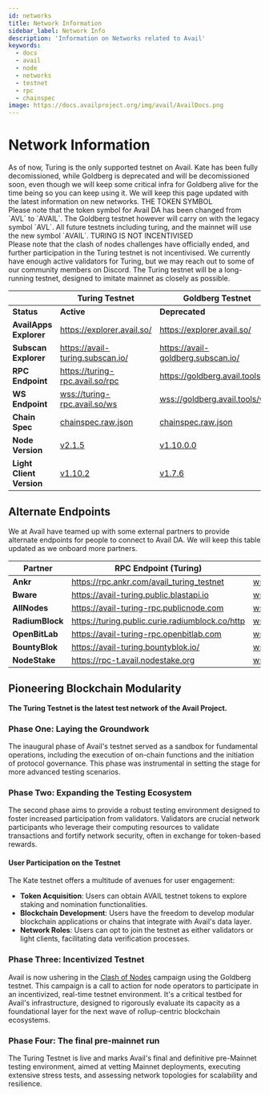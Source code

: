 ```yaml
---
id: networks
title: Network Information
sidebar_label: Network Info
description: 'Information on Networks related to Avail'
keywords:
  - docs
  - avail
  - node
  - networks
  - testnet
  - rpc
  - chainspec
image: https://docs.availproject.org/img/avail/AvailDocs.png
---
```



# Network Information

<Callout type="info">
As of now, Turing is the only supported testnet on Avail. Kate has been fully decomissioned, while Goldberg is deprecated and will be decomissioned soon, even though we will keep
some critical infra for Goldberg alive for the time being so you can keep using it.
We will keep this page updated with the latest information on new networks.
</Callout>

<Callout emoji="⚠️" type="warning">
THE TOKEN SYMBOL<br/>
Please note that the token symbol for Avail DA has been changed from `AVL` to `AVAIL`.
The Goldberg testnet however will carry on with the legacy symbol `AVL`.
All future testnets including turing, and the mainnet will use the new symbol `AVAIL`.
</Callout>

<Callout emoji="⚠️" type="warning">
TURING IS NOT INCENTIVISED<br/>
Please note that the clash of nodes challenges have officially ended, and
further participation in the Turing testnet is not incentivised.
We currently have enough active validators for Turing, but we may reach out
to some of our community members on Discord.
The Turing testnet will be a long-running testnet, designed to imitate
mainnet as closely as possible.
</Callout>

|                          | **Turing Testnet**                                                                       | **Goldberg Testnet**                                                                 |
| ------------------------ | -----------------------------------------------------------------------------------------| ------------------------------------------------------------------------------------ | 
| **Status**               | **Active**                                                                               | **Deprecated**                                                                       | 
| **AvailApps Explorer**   | [<ins>https://explorer.avail.so/</ins>](https://explorer.avail.so/)                      | [<ins>https://explorer.avail.so/</ins>](https://explorer.avail.so/)                  |
| **Subscan Explorer**     | [<ins>https://avail-turing.subscan.io/</ins>](https://avail-turing.subscan.io/)          | [<ins>https://avail-goldberg.subscan.io/</ins>](https://avail-goldberg.subscan.io/)  |
| **RPC Endpoint**         | [<ins>https://turing-rpc.avail.so/rpc</ins>](https://turing-rpc.avail.so/rpc)            | [<ins>https://goldberg.avail.tools/api</ins>](https://goldberg.avail.tools/api)      |
| **WS Endpoint**          | [<ins>wss://turing-rpc.avail.so/ws</ins>](wss://turing-rpc.avail.so/ws)                  | [<ins>wss://goldberg.avail.tools/ws</ins>](wss://goldberg.avail.tools/ws)            |
| **Chain Spec**           | [<ins>chainspec.raw.json</ins>](https://github.com/availproject/avail/blob/main/misc/genesis/testnet.turing.chain.spec.raw.json) | [<ins>chainspec.raw.json</ins>](https://github.com/availproject/avail/blob/main/misc/genesis/testnet.goldberg.chain.raw.json)         |
| **Node Version**         | [<ins>v2.1.5</ins>](https://github.com/availproject/avail/releases/tag/v2.2.3.0-rc1)     | [<ins>v1.10.0.0</ins>](https://github.com/availproject/avail/releases/tag/v1.10.0.0) |
| **Light Client Version** | [<ins>v1.10.2</ins>](https://github.com/availproject/avail-light/releases/tag/v1.10.2)     | [<ins>v1.7.6</ins>](https://github.com/availproject/avail-light/releases/tag/v1.7.6) |

## Alternate Endpoints

We at Avail have teamed up with some external partners to provide alternate endpoints for
people to connect to Avail DA. We will keep this table updated as we onboard more partners.

| **Partner**              | **RPC Endpoint (Turing)**                                                                         | **WSS Endpoint (Turing)**                                                                 |
| ------------------------ | --------------------------------------------------------------------------------------------------| ------------------------------------------------------------------------------------------|
| **Ankr**                 | [<ins>https://rpc.ankr.com/avail_turing_testnet</ins>](https://rpc.ankr.com/avail_turing_testnet) | [<ins>wss://turing-testnet.avail-rpc.com</ins>](wss://turing-testnet.avail-rpc.com)       |
| **Bware**                | [<ins>https://avail-turing.public.blastapi.io</ins>](https://avail-turing.public.blastapi.io)     | [<ins>wss://avail-turing.public.blastapi.io</ins>](wss://avail-turing.public.blastapi.io) |
| **AllNodes**             | [<ins>https://avail-turing-rpc.publicnode.com</ins>](https://avail-turing-rpc.publicnode.com)     | [<ins>wss://avail-turing-rpc.publicnode.com</ins>](wss://avail-turing-rpc.publicnode.com) |
| **RadiumBlock**          | [<ins>https://turing.public.curie.radiumblock.co/http</ins>](https://turing.public.curie.radiumblock.co/http)     | [<ins>wss://turing.public.curie.radiumblock.co/ws</ins>](wss://turing.public.curie.radiumblock.co/ws) |
| **OpenBitLab**           | [<ins>https://avail-turing-rpc.openbitlab.com</ins>](https://avail-turing-rpc.openbitlab.com)     | [<ins>wss://avail-turing-rpc.openbitlab.com</ins>](wss://avail-turing-rpc.openbitlab.com) |
| **BountyBlok**           | [<ins>https://avail-turing.bountyblok.io/</ins>](https://avail-turing.bountyblok.io/)             | [<ins>wss://avail-turing.bountyblok.io</ins>](wss://avail-turing.bountyblok.io)           |
| **NodeStake**            | [<ins>https://rpc-t.avail.nodestake.org</ins>](https://rpc-t.avail.nodestake.org)                 | [<ins>wss://rpc-t.avail.nodestake.org</ins>](wss://rpc-t.avail.nodestake.org)             |


## Pioneering Blockchain Modularity

**The Turing Testnet is the latest test network of the Avail Project.**

### Phase One: Laying the Groundwork

The inaugural phase of Avail's testnet served as a sandbox for fundamental
operations, including the execution of on-chain functions and the initiation
of protocol governance. This phase was instrumental in setting the stage for
more advanced testing scenarios.

### Phase Two: Expanding the Testing Ecosystem

The second phase aims to provide a robust testing environment designed to foster
increased participation from validators. Validators are crucial network participants
who leverage their computing resources to validate transactions and fortify network
security, often in exchange for token-based rewards.

#### User Participation on the Testnet

The Kate testnet offers a multitude of avenues for user engagement:

- **Token Acquisition**: Users can obtain AVAIL testnet tokens to explore staking and
  nomination functionalities.
- **Blockchain Development**: Users have the freedom to develop modular blockchain applications
  or chains that integrate with Avail's data layer.
- **Network Roles**: Users can opt to join the testnet as either validators or light clients,
  facilitating data verification processes.

### Phase Three: Incentivized Testnet

Avail is now ushering in the [<ins>Clash of Nodes</ins>](/category/clash-of-nodes/) campaign using the Goldberg testnet. This campaign is a call to action for node operators to participate in an incentivized, real-time testnet environment. It's a critical testbed for Avail's infrastructure, designed to rigorously evaluate its capacity as a foundational layer for the next wave of rollup-centric blockchain ecosystems.

### Phase Four: The final pre-mainnet run
The Turing Testnet is live and marks Avail's final and definitive pre-Mainnet testing environment, aimed at vetting Mainnet deployments, 
executing extensive stress tests, and assessing network topologies for scalability and resilience.